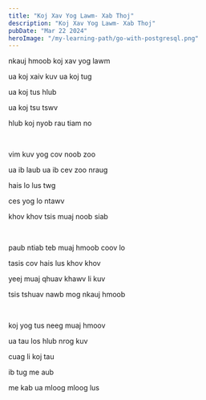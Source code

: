 ```yaml
---
title: "Koj Xav Yog Lawm- Xab Thoj"
description: "Koj Xav Yog Lawm- Xab Thoj"
pubDate: "Mar 22 2024"
heroImage: "/my-learning-path/go-with-postgresql.png"
---
```


nkauj hmoob koj xav yog lawm

ua koj xaiv kuv ua koj tug

ua koj tus hlub

ua koj tsu tswv

hlub koj nyob rau tiam no

<br />

vim kuv yog cov noob zoo

ua ib laub ua ib cev zoo nraug

hais lo lus twg

ces yog lo ntawv

khov khov tsis muaj noob siab

<br />

paub ntiab teb muaj hmoob coov lo

tasis cov hais lus khov khov

yeej muaj qhuav khawv li kuv

tsis tshuav nawb mog nkauj hmoob

<br />

koj yog tus neeg muaj hmoov

ua tau los hlub nrog kuv

cuag li koj tau

ib tug me aub

me kab ua mloog mloog lus
